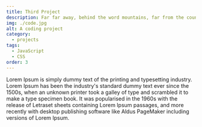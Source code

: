 ```yaml
---
title: Third Project
description: Far far away, behind the word mountains, far from the countries Vokalia and Consonantia, there live the blind texts.
img: ./code.jpg
alt: A coding project
category:
  - projects
tags:
  - JavaScript
  - CSS
order: 3
---
```


Lorem Ipsum is simply dummy text of the printing and typesetting industry. Lorem Ipsum has been the industry's standard dummy text ever since the 1500s, when an unknown printer took a galley of type and scrambled it to make a type specimen book. It was popularised in the 1960s with the release of Letraset sheets containing Lorem Ipsum passages, and more recently with desktop publishing software like Aldus PageMaker including versions of Lorem Ipsum.
